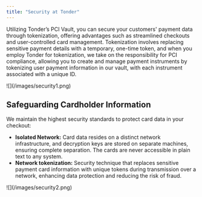 ```yaml
---
title: "Security at Tonder"
---
```


Utilizing Tonder’s PCI Vault, you can secure your customers' payment data through tokenization, offering advantages such as streamlined checkouts and user-controlled card management. 
Tokenization involves replacing sensitive payment details with a temporary, one-time token, and when you employ Tonder for tokenization, we take on the responsibility for PCI compliance, allowing you to create and manage payment instruments by tokenizing user payment information in our vault, with each instrument associated with a unique ID.

<Frame>![](/images/security1.png)</Frame>

## Safeguarding Cardholder Information

We maintain the highest security standards to protect card data in your checkout:
- **Isolated Network:** Card data resides on a distinct network infrastructure, and decryption keys are stored on separate machines, ensuring complete separation. The cards are never accessible in plain text to any system.
- **Network tokenization:** Security technique that replaces sensitive payment card information with unique tokens during transmission over a network, enhancing data protection and reducing the risk of fraud.

<Frame>![](/images/security2.png)</Frame>
